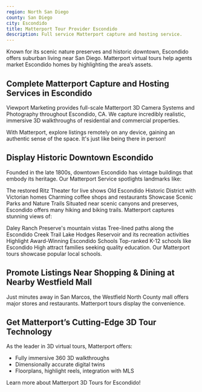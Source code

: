 ```yaml
---
region: North San Diego
county: San Diego
city: Escondido
title: Matterport Tour Provider Escondido
description: Full service Matterport capture and hosting service.
---
```


Known for its scenic nature preserves and historic downtown, Escondido offers suburban living near San Diego. Matterport virtual tours help agents market Escondido homes by highlighting the area’s assets.

## Complete Matterport Capture and Hosting Services in Escondido
Viewport Marketing provides full-scale Matterport 3D Camera Systems and Photography throughout Escondido, CA. We capture incredibly realistic, immersive 3D walkthroughs of residential and commercial properties.

With Matterport, explore listings remotely on any device, gaining an authentic sense of the space. It's just like being there in person!

## Display Historic Downtown Escondido
Founded in the late 1800s, downtown Escondido has vintage buildings that embody its heritage. Our Matterport Service spotlights landmarks like:

The restored Ritz Theater for live shows
Old Escondido Historic District with Victorian homes
Charming coffee shops and restaurants
Showcase Scenic Parks and Nature Trails
Situated near scenic canyons and preserves, Escondido offers many hiking and biking trails. Matterport captures stunning views of:

Daley Ranch Preserve's mountain vistas
Tree-lined paths along the Escondido Creek Trail
Lake Hodges Reservoir and its recreation activities
Highlight Award-Winning Escondido Schools
Top-ranked K-12 schools like Escondido High attract families seeking quality education. Our Matterport tours showcase popular local schools.

## Promote Listings Near Shopping & Dining at Nearby Westfield Mall
Just minutes away in San Marcos, the Westfield North County mall offers major stores and restaurants. Matterport tours display the convenience.

## Get Matterport’s Cutting-Edge 3D Tour Technology
As the leader in 3D virtual tours, Matterport offers:

- Fully immersive 360 3D walkthroughs
- Dimensionally accurate digital twins
- Floorplans, highlight reels, integration with MLS

Learn more about Matterport 3D Tours for Escondido!
